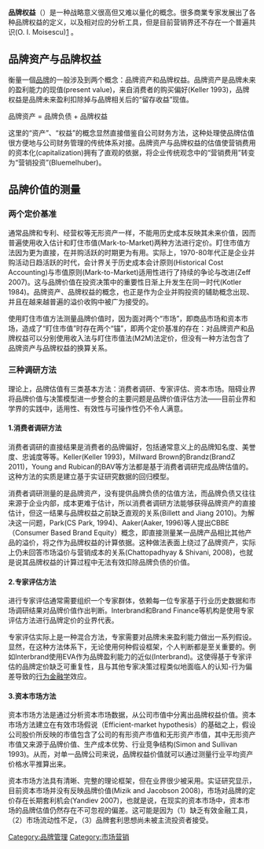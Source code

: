 {{expand english}}
'''品牌权益'''（{{lang-en| Brand equity}}）是一种战略意义很高但又难以量化的概念。很多商業专家发展出了各种品牌权益的定义，以及相对应的分析工具，但是目前营销界还不存在一个普遍共识(O. I. Moisescu)[http://mpra.ub.uni-muenchen.de/32017/1/22_A_Conceptual_Analysis_of_Brand_Evaluation_Conferinta_2007_.pdf] {{Wayback|url=http://mpra.ub.uni-muenchen.de/32017/1/22_A_Conceptual_Analysis_of_Brand_Evaluation_Conferinta_2007_.pdf |date=20190614220715 }}。

==品牌资产与品牌权益==
衡量一個[[品牌|品牌]]的{{le|品牌价值評估|Brand valuation|價值}}一般涉及到两个概念：品牌资产和品牌权益。品牌资产是品牌未来的盈利能力的现值(present value)，来自消费者的购买偏好(Keller 1993)，品牌权益是品牌未来盈利扣除掉与品牌相关后的“留存收益”现值。

品牌资产 = 品牌负债 + 品牌权益

这里的“资产”、“权益”的概念显然直接借鉴自公司财务方法，这种处理使品牌估值很方便地与公司财务管理的传统体系对接。品牌资产与品牌权益的估值使营销费用的资本化(capitalization)拥有了直观的依据，将企业传统观念中的“营销费用”转变为“营销投资”(Bluemelhuber)。

==品牌价值的测量==
===两个定价基准===
通常品牌和专利、经营权等无形资产一样，不能用历史成本反映其未来价值，因而普遍使用收入估计和盯住市值(Mark-to-Market)两种方法进行定价。盯住市值方法因为更为直接，在并购活跃的时期更为有用。实际上，1970-80年代正是企业并购活动日趋活跃的时代，会计界关于历史成本会计原则(Historical Cost Accounting)与市值原则(Mark-to-Market)适用性进行了持续的争论与改进(Zeff 2007)。这与品牌价值在投资决策中的重要性日渐上升发生在同一时代(Kotler 1984)。品牌资产、品牌权益的概念，也正是作为企业并购投资的辅助概念出现、并且在越来越普遍的溢价收购中被广为接受的。

使用盯住市值方法测量品牌价值时，因为面对两个“市场”，即商品市场和资本市场，造成了“盯住市值”时存在两个“锚”，即两个定价基准的存在：对品牌资产和品牌权益可以分别使用收入法与盯住市值法(M2M)法定价，但没有一种方法包含了品牌资产与品牌权益的换算关系。

===三种调研方法===
理论上，品牌估值有三类基本方法：消费者调研、专家评估、资本市场。阻碍业界将品牌价值与决策模型进一步整合的主要问题是品牌价值评估方法——目前业界和学界的实践中，适用性、有效性与可操作性仍不令人满意。

====1.消费者调研方法====
消费者调研的直接结果是消费者的品牌偏好，包括通常意义上的品牌知名度、美誉度、忠诚度等等。Keller(Keller 1993)，Millward Brown的Brandz(BrandZ 2011)，Young and Rubican的BAV等方法都是基于消费者调研完成品牌估值的。这种方法的实质是建立基于实证研究数据的回归模型。

消费者调研测量的是品牌资产，没有提供品牌负债的估值方法，而品牌负债又往往来源于企业内部，成本更难于估计，所以消费者调研方法能够获得品牌资产的直接估计，但这一结果与品牌权益之前缺乏直观的关系(Billett and Jiang 2010)。为解决这一问题，Park(CS Park, 1994)、Aaker(Aaker, 1996)等人提出CBBE（Consumer Based Brand Equity）概念，即直接测量某一品牌产品相比其他产品的溢价，将之作为品牌权益的计算依据。这种做法表面上绕过了品牌资产，实际上仍未回答市场溢价与营销成本的关系(Chattopadhyay & Shivani, 2008)，也就是说其品牌权益的计算过程中无法有效扣除品牌负债的价值。

====2.专家评估方法====
进行专家评估通常需要组织一个专家群体，依赖每一位专家基于行业历史数据和市场调研结果对品牌价值作出判断。Interbrand和Brand Finance等机构是使用专家评估方法进行品牌定价的业界代表。

专家评估实际上是一种混合方法，专家需要对品牌未来盈利能力做出一系列假设。显然，在这种方法体系下，无论使用何种假设框架，个人判断都是至关重要的。例如Interbrand使用EVA作为品牌盈利能力的近似(Interbrand)。这使得基于专家评估的品牌定价缺乏可重复性，且与其他专家决策过程类似地面临人的认知-行为偏差导致的[[行为金融学|行为金融学]]效应。

====3.资本市场方法====
资本市场方法是通过分析资本市场数据，从公司市值中分离出品牌权益价值。资本市场方法建立在有效市场假说（Efficient-market hypothesis）的基础之上，假设公司股价所反映的市值包含了公司的有形资产市值和无形资产市值，其中无形资产市值又来源于品牌价值、生产成本优势、行业竞争结构(Simon and Sullivan 1993)。从而，对单一品牌公司来说，品牌权益价值就可以通过测量行业平均资产价格水平推算出来。

资本市场方法具有清晰、完整的理论框架，但在业界很少被采用。实证研究显示，目前资本市场并没有反映品牌价值(Mizik and Jacobson 2008)，市场对品牌的定价存在长期套利机会(Yandiev 2007)，也就是说，在现实的资本市场中，资本市场的品牌估值仍然存在不可忽视的偏差。这可能是因为（1）缺乏有效金融工具，（2）市场流动性不足，（3）品牌套利思想尚未被主流投资者接受。

[[Category:品牌管理|Category:品牌管理]]
[[Category:市场营销|Category:市场营销]]